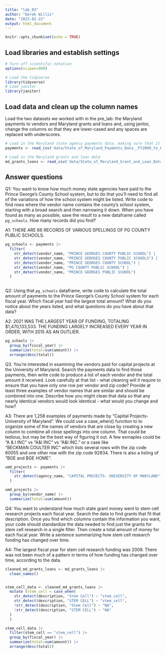 ```yaml
---
title: "lab_03"
author: "Derek Willis"
date: "2023-02-22"
output: html_document
---
```


```r
knitr::opts_chunk$set(echo = TRUE)
```

## Load libraries and establish settings

```r
# Turn off scientific notation
options(scipen=999)

# Load the tidyverse
library(tidyverse)
# Load janitor
library(janitor)
```

## Load data and clean up the column names

Load the two datasets we worked with in the pre_lab: the Maryland payments to vendors and Maryland grants and loans and, using janitor, change the columns so that they are lower-cased and any spaces are replaced with underscores.

```r
# Load in the Maryland state agency payments data, making sure that it correctly sets the datatypes using all of the rows
payments <- read_csv('data/State_of_Maryland_Payments_Data__FY2008_to_FY2024.csv') |> clean_names()

# Load in the Maryland grants and loan data
md_grants_loans <- read_csv('data/State_of_Maryland_Grant_and_Loan_Data__FY2009_to_FY2022.csv') |> clean_names()
```

## Answer questions

Q1: You want to know how much money state agencies have paid to the Prince George's County School system, but to do that you'll need to find all of the variations of how the school system might be listed. Write code to find rows where the vendor name contains the county's school system, starting with a broad search and then narrowing it down. When you have found as many as possible, save the result to a new dataframe called `pg_schools`. How many records did you find?

A1: THERE ARE 66 RECORDS OF VARIOUS SPELLINGS OF PG COUNTY PUBLIC SCHOOLS.

```r
pg_schools <- payments |>
  filter(
    str_detect(vendor_name, "PRINCE GEORGES COUNTY PUBLIC SCHOOL") |
    str_detect(vendor_name, "PRINCE GEROGES COUNTY PUBLIC SCHOOLS") |
    str_detect(vendor_name, "PRINCE GEORGES COUNTY SCHOOL") |
    str_detect(vendor_name, "PG COUNTY PUBLIC SCHOOL") |
    str_detect(vendor_name, "PRINCE GEORGES PUBLIC SCHOOL")
  )
  
```

Q2: Using that `pg_schools` dataframe, write code to calculate the total amount of payments to the Prince George's County School system for each fiscal year. Which fiscal year had the largest total amount? What do you notice about the years listed, and what questions do you have about that data?

A2: 2021 WAS THE LARGEST YEAR OF FUNDING, TOTALING \$1,470,133,533. THE FUNDING LARGELY INCREASED EVERY YEAR IN ORDER, WITH 2015 AS AN OUTLIER.

```r
pg_schools |>
  group_by(fiscal_year) |>
  summarize(total=sum(amount)) |>
  arrange(desc(total))
```

Q3. You're interested in examining the vendors paid for capital projects at the University of Maryland. Search the payments data to find those payments, then write code to produce a list of each vendor and the total amount it received. Look carefully at that list - what cleaning will it require to ensure that you have only one row per vendor and zip code? Provide at least three examples of vendor names that are similar and should be combined into one. Describe how you might clean that data so that any nearly identical vendors would look identical - what would you change and how?

A3: There are 1,258 examples of payments made by "Capital Projects- University of Maryland". We could use a case_when() function to to organize some of the names of vendors that are close by creating a new column to combine all close spellings into one column. That could be tedious, but may be the best way of figuring it out. A few exmaples could be "A & I INC" vs "A&I INC" vs "A&I INC." or a case like "BECKMAN COULTER INC" which lists several rows with the zip code 60055 and one other row with the zip code 92834. There is also a listing of "BGE and BGE HOME".

```r
umd_projects <- payments |>
  filter(
    str_detect(agency_name, "CAPITAL PROJECTS- UNIVERSITY OF MARYLAND")
  )

umd_projects |>
  group_by(vendor_name) |>
  summarize(total=sum(amount)) 
```

Q4: You want to understand how much state grant money went to stem cell research projects each fiscal year. Search the data to find grants that fit that description. Once you find which columns contain the information you want, your code should standardize the data needed to find just the grants for stem cell research in a single filter. Then create a total amount of money for each fiscal year. Write a sentence summarizing how stem cell research funding has changed over time.

A4: The largest fiscal year for stem cell research funding was 2009. There was not been much of a pattern in terms of how funding has changed over time, according to the data.

```r
cleaned_md_grants_loans <- md_grants_loans |>
  clean_names() 


stem_cell_data <- cleaned_md_grants_loans |>
  mutate (stem_cell = case_when(
    str_detect(description, "Stem Cell") ~ "stem_cell",
    str_detect(description, "STEM CELL") ~ "stem_cell",
    !str_detect(description, "Stem Cell") ~ "NA",
    !str_detect(description, "STEM CELL") ~ "NA"
  )
  )

stem_cell_data |>
  filter(stem_cell == "stem_cell") |>
  group_by(fiscal_year) |>
  summarize(total=sum(amount)) |>
  arrange(desc(total))

   



```
